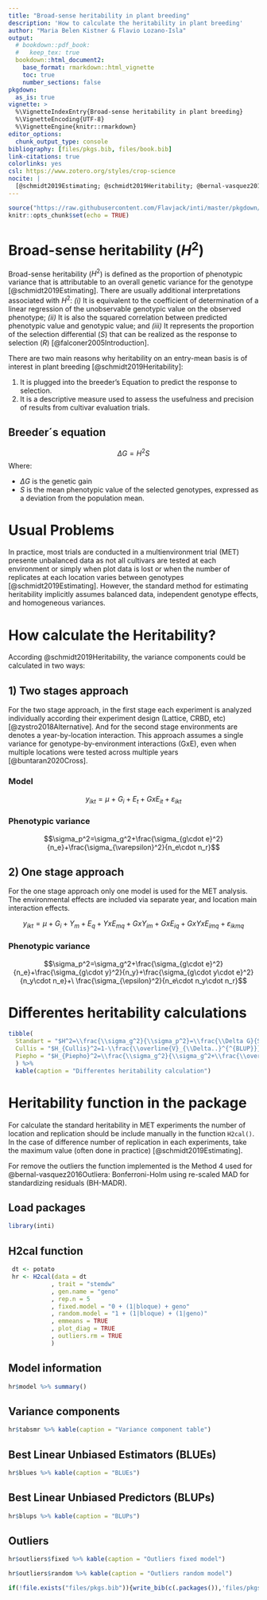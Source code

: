 ```yaml
---
title: "Broad-sense heritability in plant breeding"
description: 'How to calculate the heritability in plant breeding'
author: "Maria Belen Kistner & Flavio Lozano-Isla"
output:
  # bookdown::pdf_book:
  #   keep_tex: true
  bookdown::html_document2:
    base_format: rmarkdown::html_vignette
    toc: true
    number_sections: false
pkgdown:
  as_is: true
vignette: >
  %\VignetteIndexEntry{Broad-sense heritability in plant breeding}
  %\VignetteEncoding{UTF-8}
  %\VignetteEngine{knitr::rmarkdown}
editor_options: 
  chunk_output_type: console
bibliography: [files/pkgs.bib, files/book.bib]
link-citations: true
colorlinks: yes
csl: https://www.zotero.org/styles/crop-science
nocite: |  
  [@schmidt2019Estimating; @schmidt2019Heritability; @bernal-vasquez2016Outliera;  @buntaran2020Cross; @bolker2021Mean]
---
```


```r
source("https://raw.githubusercontent.com/Flavjack/inti/master/pkgdown/favicon/docs.r")
knitr::opts_chunk$set(echo = TRUE)
```

# Broad-sense heritability ($H^2$)

Broad-sense heritability ($H^2$) is defined as the proportion of phenotypic variance that is attributable to an overall genetic variance for the genotype [@schmidt2019Estimating]. There are usually additional interpretations associated with $H^2$: *(i)* It is equivalent to the coefficient of determination of a linear regression of the unobservable genotypic value on the observed phenotype; *(ii)* It is also the squared correlation between predicted phenotypic value and genotypic value; and *(iii)* It represents the proportion of the selection differential ($S$) that can be realized as the response to selection ($R$) [@falconer2005Introduction].

There are two main reasons why heritability on an entry-mean basis is of interest in plant breeding [@schmidt2019Heritability]:

1.  It is plugged into the breeder’s Equation to predict the response to selection.
2.  It is a descriptive measure used to assess the usefulness and precision of results from cultivar evaluation trials.

## Breeder´s equation

$$\Delta G=H^2S$$ Where:

-   $\Delta G$ is the genetic gain
-   $S$ is the mean phenotypic value of the selected genotypes, expressed as a deviation from the population mean.

# Usual Problems

In practice, most trials are conducted in a multienvironment trial (MET) presente unbalanced data as not all cultivars are tested at each environment or simply when plot data is lost or when the number of replicates at each location varies between genotypes [@schmidt2019Estimating]. However, the standard method for estimating heritability implicitly assumes balanced data, independent genotype effects, and homogeneous variances.

# How calculate the Heritability?

According @schmidt2019Heritability, the variance components could be calculated in two ways:

## 1) Two stages approach

For the two stage approach, in the first stage each experiment is analyzed individually according their experiment design (Lattice, CRBD, etc) [@zystro2018Alternative]. And for the second stage environments are denotes a year-by-location interaction. This approach assumes a single variance for genotype-by-environment interactions (GxE), even when multiple locations were tested across multiple years [@buntaran2020Cross].

### Model

$$y_{ikt}=\mu\ +\ G_i+E_t+GxE_{it}+\varepsilon_{ikt}$$

### Phenotypic variance

$$\sigma_p^2=\sigma_g^2+\frac{\sigma_{g\cdot e}^2}{n_e}+\frac{\sigma_{\varepsilon}^2}{n_e\cdot n_r}$$

## 2) One stage approach

For the one stage approach only one model is used for the MET analysis. The environmental effects are included via separate year, and location main interaction effects.

$$y_{ikt}=\mu+G_i+Y_m+E_q+YxE_{mq}+GxY_{im}+GxE_{iq}+GxYxE_{imq}+\varepsilon_{ikmq}$$

### Phenotypic variance

$$\sigma_p^2=\sigma_g^2+\frac{\sigma_{g\cdot e}^2}{n_e}+\frac{\sigma_{g\cdot y}^2}{n_y}+\frac{\sigma_{g\cdot y\cdot e}^2}{n_y\cdot n_e}+\ \frac{\sigma_{\epsilon}^2}{n_e\cdot n_y\cdot n_r}$$

# Differentes heritability calculations

```r
tibble(
  Standart = "$H^2=\\frac{\\sigma_g^2}{\\sigma_p^2}=\\frac{\\Delta G}{S}$",
  Cullis = "$H_{Cullis}^2=1-\\frac{\\overline{V}_{\\Delta..}^{^{BLUP}}}{2\\cdot\\sigma_g^2}$",
  Piepho = "$H_{Piepho}^2=\\frac{\\sigma_g^2}{\\sigma_g^2+\\frac{\\overline{V}_{\\Delta..}^{BLUE}}{2}}$"
  ) %>% 
  kable(caption = "Differentes heritability calculation")
```

# Heritability function in the package

For calculate the standard heritability in MET experiments the number of location and replication should be include manually in the function `H2cal()`. In the case of difference number of replication in each experiments, take the maximum value (often done in practice) [@schmidt2019Estimating].

For remove the outliers the function implemented is the Method 4 used for @bernal-vasquez2016Outliera: Bonferroni-Holm using re-scaled MAD for standardizing residuals (BH-MADR).

## Load packages

```r
library(inti)
```

## H2cal function

```r
 dt <- potato
 hr <- H2cal(data = dt
            , trait = "stemdw"
            , gen.name = "geno"
            , rep.n = 5
            , fixed.model = "0 + (1|bloque) + geno"
            , random.model = "1 + (1|bloque) + (1|geno)"
            , emmeans = TRUE
            , plot_diag = TRUE
            , outliers.rm = TRUE
            )
```

## Model information

```r
hr$model %>% summary()
```

## Variance components

```r
hr$tabsmr %>% kable(caption = "Variance component table")
```

## Best Linear Unbiased Estimators (BLUEs)

```r
hr$blues %>% kable(caption = "BLUEs")
```

## Best Linear Unbiased Predictors (BLUPs)

```r
hr$blups %>% kable(caption = "BLUPs")
```

## Outliers

```r
hr$outliers$fixed %>% kable(caption = "Outliers fixed model")
```

```r
hr$outliers$random %>% kable(caption = "Outliers random model")
```

<!-- # Comparison: H2cal and asreml -->

<!-- > <https://inkaverse.com/articles/extra/stagewise.html> -->

::: {#refs}
:::

```r
if(!file.exists("files/pkgs.bib")){write_bib(c(.packages()),'files/pkgs.bib')}
```
